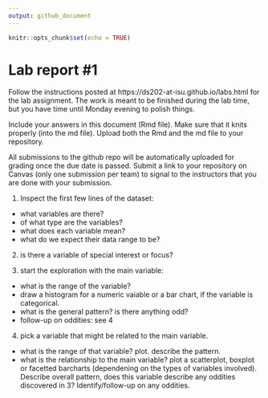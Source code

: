 ```yaml
---
output: github_document
---
```


<!-- README.md is generated from README.Rmd. Please edit the README.Rmd file -->


```r
knitr::opts_chunk$set(echo = TRUE)
```

# Lab report #1

Follow the instructions posted at https://ds202-at-isu.github.io/labs.html for the lab assignment. The work is meant to be finished during the lab time, but you have time until Monday evening to polish things.

Include your answers in this document (Rmd file). Make sure that it knits properly (into the md file). Upload both the Rmd and the md file to your repository.  

All submissions to the github repo will be automatically uploaded for grading once the due date is passed.
Submit a link to your repository on Canvas (only one submission per team) to signal to the instructors that you are done with your submission.

1. Inspect the first few lines of the dataset:

- what variables are there?
- of what type are the variables?
- what does each variable mean?
- what do we expect their data range to be?

2. is there a variable of special interest or focus?

3. start the exploration with the main variable:

- what is the range of the variable? 
- draw a histogram for a numeric vaiable or a bar chart, if the variable is categorical. 
- what is the general pattern? is there anything odd?
- follow-up on oddities: see 4

4. pick a variable that might be related to the main variable.

- what is the range of that variable? plot. describe the pattern.
- what is the relationship to the main variable? plot a scatterplot, boxplot or facetted barcharts (dependening on the types of variables involved). Describe overall pattern, does this variable describe any oddities discovered in 3? Identify/follow-up on any oddities.
